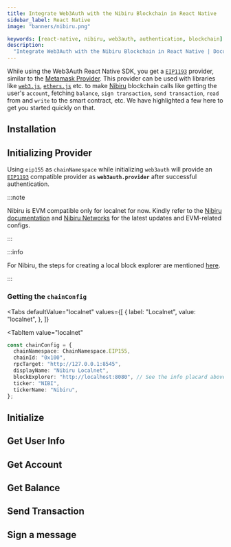 ```yaml
---
title: Integrate Web3Auth with the Nibiru Blockchain in React Native
sidebar_label: React Native
image: "banners/nibiru.png"

keywords: [react-native, nibiru, web3auth, authentication, blockchain]
description:
  "Integrate Web3Auth with the Nibiru Blockchain in React Native | Documentation - Web3Auth"
---
```



<SEO
  title="Integrate Web3Auth with the Nibiru Blockchain in React Native"
  description="Integrate Web3Auth with the Nibiru Blockchain in React Native | Documentation - Web3Auth"
  image="https://web3auth.io/docs/banners/nibiru.png"
  slug="/connect-blockchain/evm/nibiru/react-native"
/>

While using the Web3Auth React Native SDK, you get a
[`EIP1193`](https://eips.ethereum.org/EIPS/eip-1193) provider, similar to the
[Metamask Provider](https://docs.metamask.io/guide/ethereum-provider.html). This provider can be
used with libraries like [`web3.js`](https://web3js.readthedocs.io/en/v1.2.8/getting-started.html),
[`ethers.js`](https://docs.ethers.io/v5/getting-started/) etc. to make [Nibiru](https://nibiru.fi/)
blockchain calls like getting the user's `account`, fetching `balance`, `sign transaction`,
`send transaction`, `read` from and `write` to the smart contract, etc. We have highlighted a few
here to get you started quickly on that.

## Installation

<InstallationSnippet />

## Initializing Provider

Using `eip155` as `chainNamespace` while initializing `web3auth` will provide an
[`EIP1193`](https://eips.ethereum.org/EIPS/eip-1193) compatible provider as **`web3auth.provider`**
after successful authentication.

:::note

Nibiru is EVM compatible only for localnet for now. Kindly refer to the
[Nibiru documentation](https://nibiru.fi/docs/dev/evm/) and
[Nibiru Networks](https://nibiru.fi/docs/dev/networks/#evm-network-configs) for the latest updates
and EVM-related configs.

:::

:::info

For Nibiru, the steps for creating a local block explorer are mentioned
[here](https://nibiru.fi/docs/dev/evm/quickstart.html#_4-local-explorer-optional).

:::

### Getting the `chainConfig`

<Tabs
 defaultValue="localnet"
  values={[
    { label: "Localnet", value: "localnet", },
  ]}
>
<TabItem
  value="localnet"
>

```typescript
const chainConfig = {
  chainNamespace: ChainNamespace.EIP155,
  chainId: "0x100",
  rpcTarget: "http://127.0.0.1:8545",
  displayName: "Nibiru Localnet",
  blockExplorer: "http://localhost:8080", // See the info placard above
  ticker: "NIBI",
  tickerName: "Nibiru",
};
```

</TabItem>
</Tabs>

## Initialize

<InitialisationSnippet />

## Get User Info

<UserInfoSnippet />

## Get Account

<GetAccountSnippet />

## Get Balance

<GetBalanceSnippet />

## Send Transaction

<SendTransactionSnippet />

## Sign a message

<SignMessageSnippet />
